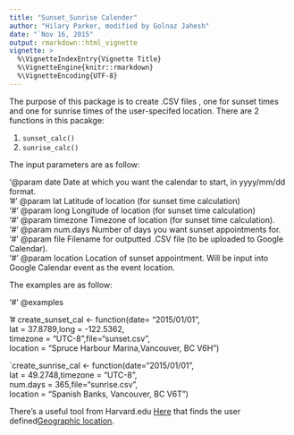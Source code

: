 ```yaml
---
title: "Sunset_Sunrise Calender"
author: "Hilary Parker, modified by Golnaz Jahesh"
date: "`Nov 16, 2015"
output: rmarkdown::html_vignette
vignette: >
  %\VignetteIndexEntry{Vignette Title}
  %\VignetteEngine{knitr::rmarkdown}
  %\VignetteEncoding{UTF-8}
---
```


The purpose of this package is to create .CSV files , one for sunset times and one for sunrise times
of the user-specifed location. There are 2 functions in this pacakge:

1. `sunset_calc()`  
2. `sunrise_calc()`  

The input parameters are as follow:

'@param date Date at which you want the calendar to start, in yyyy/mm/dd format.  
'#' @param lat  Latitude of location (for sunset time calculation)  
'#' @param long Longitude of location (for sunset time calculation)  
'#' @param timezone Timezone of location (for sunset time calculation).  
'#' @param num.days Number of days you want sunset appointments for.  
'#' @param file Filename for outputted .CSV file (to be uploaded to Google Calendar).  
'#' @param location Location of sunset appointment. Will be input into Google Calendar event as the event location.  


The examples are as follow:

'#' @examples  

'# create_sunset_cal <- function(date= "2015/01/01",  
                                lat = 37.8789,long = -122.5362,  
                                timezone = "UTC-8",file="sunset.csv",  
                                location = "Spruce Harbour Marina,Vancouver, BC V6H")  

`create_sunrise_cal <- function(date="2015/01/01",  
                                lat = 49.2748,timezone = "UTC-8",  
                                num.days = 365,file="sunrise.csv",  
                                location = "Spanish Banks, Vancouver, BC V6T")  


There's a useful tool from Harvard.edu [Here](http://maps.cga.harvard.edu/gpf/)
that finds the user defined[Geographic location](https://en.wikipedia.org/wiki/Location_(geography)).  
